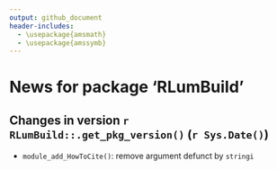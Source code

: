 ```yaml
---
output: github_document
header-includes:
  - \usepackage{amsmath}
  - \usepackage{amssymb}
---
```

  <!-- NEWS.md was auto-generated by NEWS.Rmd. Please DO NOT edit by hand!-->

# News for package 'RLumBuild'

## Changes in version `r RLumBuild::.get_pkg_version()` (`r Sys.Date()`)
* `module_add_HowToCite()`: remove argument defunct by `stringi` 

